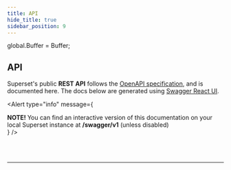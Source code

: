 ```yaml
---
title: API
hide_title: true
sidebar_position: 9
---
```


global.Buffer = Buffer;

## API

Superset's public **REST API** follows the
[OpenAPI specification](https://swagger.io/specification/), and is
documented here. The docs below are generated using
[Swagger React UI](https://www.npmjs.com/package/swagger-ui-react).

<Alert
  type="info"
  message={
    <div>
      <strong>NOTE! </strong>
      You can find an interactive version of this documentation on your local Superset
      instance at <strong>/swagger/v1</strong> (unless disabled)
    </div>
  }
/>

<br />
<br />
<hr />
<div className="swagger-container">
  <SwaggerUI spec={openapi} />
</div>
